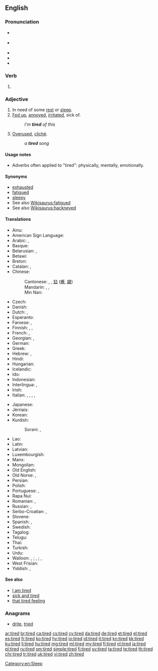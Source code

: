 ==English==
{{wikipedia|dab=tired}}

===Pronunciation===
* {{a|GenAm}} {{IPA|/taɪɚd/|lang=en}}
* {{a|RP}} {{IPA|/taɪəd/|lang=en}}
* {{audio|en-us-tired.ogg|Audio (US)|lang=en}}
* {{audio|En-uk-tired.ogg|Audio (UK)|lang=en}}
* {{rhymes|aɪə(ɹ)d|lang=en}}

===Verb===
{{head|en}}

# {{en-past of|tire}}

===Adjective===
{{en-adj|more|er}}

# In need of some [[rest]] or [[sleep]].
# [[fed up|Fed up]], [[annoyed]], [[irritated]], sick of.
#: ''I'm '''tired''' of this''
# [[overused|Overused]], [[cliché]].
#: ''a '''tired''' song''

====Usage notes====
* Adverbs often applied to "tired": physically, mentally, emotionally.

====Synonyms====
* [[exhausted]]
* [[fatigued]]
* [[sleepy]]
* See also [[Wikisaurus:fatigued]]
* See also [[Wikisaurus:hackneyed]]

====Translations====
{{trans-top|in need of rest or sleep}}
* Ainu: {{t|ain|ヨッテㇰ|tr=yottek}}
* American Sign Language: {{t|ase|BentB@IpsiChest-PalmBack-BentB@IpsiChest-PalmBack BentB@IpsiChest-PalmUp-BentB@IpsiChest-PalmUp}}
* Arabic: {{t|ar|متعب|tr=mút3ab}}, {{t|ar|تعبان|tr=ta3baan}}
* Basque: {{t|eu|nekatuta}}
* Belarusian: {{t+|be|стомлены|tr=stómljeny|sc=Cyrl}}, {{t|be|змораны|tr=zmórany|sc=Cyrl}}
* Betawi: {{t|bew|gémpor}}
* Breton: {{t+|br|skuizh}}
* Catalan: {{t|ca|cansat|m}}, {{t|ca|cansada|f}}
* Chinese:
*: Cantonese: {{t|yue|累}}, {{t|yue|疲}}, [[攰]] ([[癐]], [[䠩]])
*: Mandarin: {{t+|cmn|累|tr=lèi|sc=Hani}}, {{t+|cmn|疲|tr=pí|sc=Hani}}, {{t+|cmn|疲倦|tr=píjuàn|sc=Hani}}
*: Min Nan: {{t+|nan|忝|tr=thiám|sc=Hans}}
* Czech: {{t+|cs|unavený|m}}
* Danish: {{t+|da|træt}}
* Dutch: {{t+|nl|moe}}, {{t+|nl|vermoeid}}
* Esperanto: {{t+|eo|laca}}
* Faroese: {{t|fo|móður}}, {{t|fo|troyttur}}
* Finnish: {{t+|fi|väsynyt}}, {{t|fi|uupunut}}, {{t|fi|voipunut}}
* French: {{t+|fr|fatigué|m}}, {{t+|fr|fatiguée|f}}
* Georgian: {{t|ka|დაღლილი|sc=Geor}}, {{t|ka|მოღალული|sc=Geor}}
* German: {{t+|de|müde}}
* Greek: {{t+|el|κουρασμένος|tr=kourasménos|sc=Grek}}
* Hebrew: {{t|he|עייף|m|tr=ayéf}}, {{t|he|עייפה|f|tr=ayefá}}
* Hindi: {{t|hi|थका|tr=thakā|sc=Deva}}
* Hungarian: {{t+|hu|fáradt}}
* Icelandic: {{t+|is|þreyttur}}
* Ido: {{t+|io|fatigita}}
* Indonesian: {{t+|id|lelah}}
* Interlingua: {{t|ia|fatigate}}, {{t|ia|lasse}}
* Irish: {{t|ga|tuirseach}}
* Italian: {{t+|it|stanco}}, {{t+|it|esausto}}, {{t+|it|fatto}}, {{t|it|distrutto}}, {{t+|it|affaticato}}
{{trans-mid}}
* Japanese: {{t+|ja|疲れる|alt=疲れた|tr=つかれた, tsukareta}}
* Jèrriais: {{t|roa-jer|lâssé}}
* Korean: {{t+|ko|피곤하다|alt=피곤한|tr=pigonhan}}
* Kurdish:
*: Sorani: {{t+|ku|هیلاک}}, {{t|ku|ماندو}}
* Lao: {{t-needed|lo}}
* Latin: {{t|la|fessus|m}}
* Latvian: {{t|lv|noguris}}
* Luxembourgish: {{t|lb|midd}}
* Manx: {{t|gv|skee}}
* Mongolian: {{t-needed|mn}}
* Old English: {{t|ang|meðe}}
* Old Norse: {{t|non|þreyttr}}, {{t|non|móðr}}
* Persian: {{t+|fa|خسته|tr=xasta(e)|sc=fa-Arab}}
* Polish: {{t+|pl|zmęczony|m}}
* Portuguese: {{t+|pt|cansado|m}}, {{t+|pt|cansada|f}}
* Rapa Nui: {{t|rap|rohirohi}}
* Romanian: {{t+|ro|obosit|m}}, {{t|ro|obosită|f}}
* Russian: {{t+|ru|усталый|tr=ustályj}}, {{t+|ru|уставший|tr=ustávšij}}
* Serbo-Croatian: {{t|sh|ȕmōran}}, {{t|sh|umorna|sc=Latn}}
* Slovene: {{t+|sl|utrujen}}
* Spanish: {{t+|es|cansado}}, {{t+|es|fatigado}}
* Swedish: {{t+|sv|trött}}
* Tagalog: {{t|tl|pagod}}
* Telugu: {{t|te|అలసి|tr=alasi}}
* Thai: {{t+|th|เหนื่อย|tr=nèuuay|sc=Thai}}
* Turkish: {{t+|tr|yorgun}}
* Urdu: {{t|ur|تھکا|tr=thakā|sc=ur-Arab}}
* Walloon: {{t+|wa|nåjhi|m}}, {{t|wa|nåjheye|f}}; {{t+|wa|scran|m}}, {{t|wa|scranse|f}}; {{t+|wa|hode|m|f}}, {{t|wa|hodé|m}} {{t|wa|hodêye|f}}
* West Frisian: {{t|fy|wurch}}
* Yiddish: {{t|yi|מיד|m|tr=mid|sc=Hebr}}, {{t|yi|מידע|f|tr=mide|sc=Hebr}}
{{trans-bottom}}

{{trans-see|fed up|[[fed up#Translations|fed up]]}}

{{trans-see|overused}}

====See also====
* [[I am tired]]
* [[sick and tired]]
* [[that tired feeling]]

===Anagrams===
* [[drite#English|drite]], [[tried#English|tried]]

[[Category:en:Sleep]]

[[ar:tired]]
[[br:tired]]
[[ca:tired]]
[[cs:tired]]
[[cy:tired]]
[[da:tired]]
[[de:tired]]
[[et:tired]]
[[el:tired]]
[[es:tired]]
[[fr:tired]]
[[ko:tired]]
[[hy:tired]]
[[io:tired]]
[[id:tired]]
[[it:tired]]
[[kn:tired]]
[[kk:tired]]
[[ku:tired]]
[[li:tired]]
[[hu:tired]]
[[mg:tired]]
[[ml:tired]]
[[my:tired]]
[[fj:tired]]
[[nl:tired]]
[[ja:tired]]
[[pl:tired]]
[[ru:tired]]
[[sm:tired]]
[[simple:tired]]
[[fi:tired]]
[[sv:tired]]
[[ta:tired]]
[[te:tired]]
[[th:tired]]
[[chr:tired]]
[[tr:tired]]
[[uk:tired]]
[[vi:tired]]
[[zh:tired]]